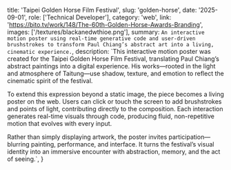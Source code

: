   title: 'Taipei Golden Horse Film Festival',
  slug: 'golden-horse',
  date: '2025-09-01',
  role: ['Technical Developer'],
  category: 'web',
  link: 'https://bito.tv/work/148/The-60th-Golden-Horse-Awards-Branding',
  images: ['/textures/blackanedwthioe.png'],
  summary: `An interactive motion poster using real-time generative code and user-driven brushstrokes to transform Paul Chiang’s abstract art into a living, cinematic experience.`,
  description: `This interactive motion poster was created for the Taipei Golden Horse Film Festival, translating Paul Chiang’s abstract paintings into a digital experience. His works—rooted in the light and atmosphere of Taitung—use shadow, texture, and emotion to reflect the cinematic spirit of the festival.
  
  To extend this expression beyond a static image, the piece becomes a living poster on the web. Users can click or touch the screen to add brushstrokes and points of light, contributing directly to the composition. Each interaction generates real-time visuals through code, producing fluid, non-repetitive motion that evolves with every input.
  
  Rather than simply displaying artwork, the poster invites participation—blurring painting, performance, and interface. It turns the festival’s visual identity into an immersive encounter with abstraction, memory, and the act of seeing.`,
}
